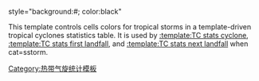 style="background:#{{storm colour|storm}}; color:black"<noinclude>

This template controls cells colors for tropical storms in a template-driven tropical cyclones statistics table.  It is used by [[:template:TC stats cyclone]], [[:template:TC stats first landfall]], and [[:template:TC stats next landfall]] when cat=sstorm.

[[Category:热带气旋统计模板]]
</noinclude>